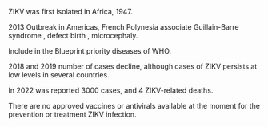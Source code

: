 ZIKV was first isolated in Africa, 1947.

2013 Outbreak in Americas, French Polynesia associate Guillain-Barre syndrome , defect birth , microcephaly.

Include in the Blueprint priority diseases of WHO.

2018 and 2019 number of cases  decline, although cases of ZIKV persists at low levels in several countries. 

In 2022 was reported 3000 cases, and 4 ZIKV-related deaths.

There are no approved vaccines or antivirals available at the moment for the prevention or treatment ZIKV infection. 
